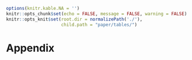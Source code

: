 ```r
options(knitr.kable.NA = '')
knitr::opts_chunk$set(echo = FALSE, message = FALSE, warning = FALSE)
knitr::opts_knit$set(root.dir = normalizePath('./'),
                     child.path = "paper/tables/")
```

\clearpage
\newpage

\setcounter{table}{0}
\renewcommand{\thetable}{A\arabic{table}}
\setcounter{figure}{0}
\renewcommand{\thefigure}{A\arabic{figure}}
\setcounter{equation}{0}
\renewcommand{\theequation}{A\arabic{equation}}

# Appendix {-}

\setlength{\parindent}{15pt}
\setlength{\leftskip}{0in}
